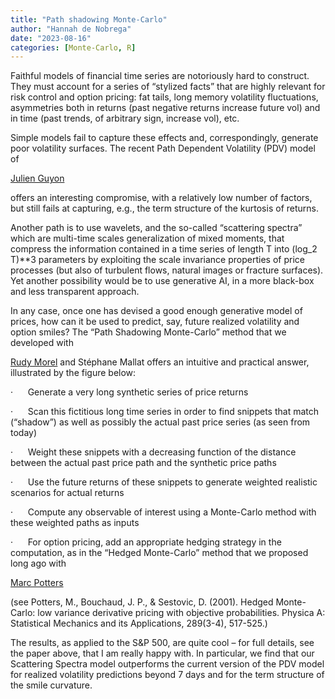 ```yaml
---
title: "Path shadowing Monte-Carlo"
author: "Hannah de Nobrega"
date: "2023-08-16"
categories: [Monte-Carlo, R] 
---
```


Faithful models of financial time series are notoriously hard to construct. They must account for a series of “stylized facts” that are highly relevant for risk control and option pricing: fat tails, long memory volatility fluctuations, asymmetries both in returns (past negative returns increase future vol) and in time (past trends, of arbitrary sign, increase vol), etc.

Simple models fail to capture these effects and, correspondingly, generate poor volatility surfaces. The recent Path Dependent Volatility (PDV) model of

[Julien Guyon](https://www.linkedin.com/in/ACoAAAIGsM0BQEAqEx9sKtG_SXx9ZbzU6lEIxxc)

offers an interesting compromise, with a relatively low number of factors, but still fails at capturing, e.g., the term structure of the kurtosis of returns.

Another path is to use wavelets, and the so-called “scattering spectra” which are multi-time scales generalization of mixed moments, that compress the information contained in a time series of length T into (log_2 T)**3 parameters by exploiting the scale invariance properties of price processes (but also of turbulent flows, natural images or fracture surfaces). Yet another possibility would be to use generative AI, in a more black-box and less transparent approach.

In any case, once one has devised a good enough generative model of prices, how can it be used to predict, say, future realized volatility and option smiles? The “Path Shadowing Monte-Carlo” method that we developed with

[Rudy Morel](https://www.linkedin.com/in/ACoAACYRusAB-Ohvqg_SAQN7NjIPpX4Qq0IkSUc) and Stéphane Mallat offers an intuitive and practical answer, illustrated by the figure below:

 ·      Generate a very long synthetic series of price returns

·      Scan this fictitious long time series in order to find snippets that match (“shadow”) as well as possibly the actual past price series (as seen from today)

·      Weight these snippets with a decreasing function of the distance between the actual past price path and the synthetic price paths

·      Use the future returns of these snippets to generate weighted realistic scenarios for actual returns

·      Compute any observable of interest using a Monte-Carlo method with these weighted paths as inputs

·      For option pricing, add an appropriate hedging strategy in the computation, as in the “Hedged Monte-Carlo” method that we proposed long ago with

[Marc Potters](https://www.linkedin.com/in/ACoAAAL8R0UBlitB8fHYmNLNg9YlDPx-Dl_dQFo)

(see Potters, M., Bouchaud, J. P., & Sestovic, D. (2001). Hedged Monte-Carlo: low variance derivative pricing with objective probabilities. Physica A: Statistical Mechanics and its Applications, 289(3-4), 517-525.)

The results, as applied to the S&P 500, are quite cool – for full details, see the paper above, that I am really happy with. In particular, we find that our Scattering Spectra model outperforms the current version of the PDV model for realized volatility predictions beyond 7 days and for the term structure of the smile curvature.